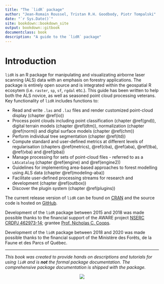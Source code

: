 ```yaml
--- 
title: "The `lidR` package"
author: "Jean-Romain Roussel, Tristan R.H. Goodbody, Piotr Tompalski"
date: "`r Sys.Date()`"
site: bookdown::bookdown_site
output: bookdown::gitbook
documentclass: book
description: "A guide to the `lidR` package"
---
```


# Introduction

`lidR` is an R package for manipulating and visualizating airborne laser scanning (ALS) data with an emphasis on forestry applications. The package is entirely open source and is integrated within the geospatial R ecosytem (i.e. `raster`, `sp`, `sf`, `rgdal` etc.). This guide has been written to help both the ALS novice, as well as seasoned point cloud processing veterans. Key functionality of `lidR` includes functions to:

* Read and write `.las` and `.laz` files and render customized point-cloud display (chapter \@ref(io))
* Process point clouds including point classification (chapter \@ref(gnd)),  digital terrain models (chapter \@ref(dtm)), normalization (chapter \@ref(norm)) and digital surface models (chapter \@ref(chm))
* Perform individual tree segmentation (chapter \@ref(itd))
* Compute standard and user-defined metrics at different levels of regularisation (chapters \@ref(metrics), \@ref(cba), \@ref(aba), \@ref(tba), \@ref(vba) and \@ref(pba))
* Manage processing for sets of point-cloud files - referred to as a `LAScatalog` (chapter \@ref(engine) and \@ref(engine2))
* Guidelines for implementing area-based approaches to forest modelling using ALS data (chapter \@ref(modeling-aba))
* Facilitate user-defined processing streams for research and development (chapter \@ref(outbox))
* Discover the plugin system (chapter \@ref(plugins))

The current release version of `lidR` can be found on [CRAN](https://cran.r-project.org/web/packages/lidR/) and the source code is hosted on [GitHub](https://github.com/Jean-Romain/lidR).

Development of the `lidR` package between 2015 and 2018 was made possible thanks to the financial support of the AWARE project [NSERC CRDPJ 462973-14](https://aware.forestry.ubc.ca/); grantee [Prof. Nicholas C. Coops](https://profiles.forestry.ubc.ca/person/nicholas-coops/).

Development of the `lidR` package between 2018 and 2020 was made possible thanks to the financial support of the Ministère des Forêts, de la Faune et des Parcs of Québec.

--------

_This book was created to provide hands on descriptions and tutorials for using `lidR` and is **not** the formal package documentation. The comprehensive package documentation is shipped with the package._

<center>
![](images/logo.png)
</center>

